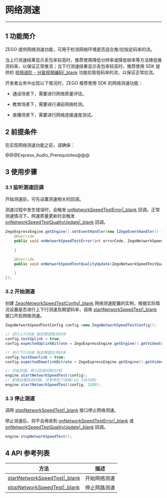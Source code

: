 # 网络测速

- - -

## 1 功能简介

ZEGO 提供网络测速功能，可用于检测网络环境是否适合推/拉指定码率的流。

当上行测速结果显示丢包率较高时，推荐使用降低分辨率或降低帧率等方法降低推流码率，以保证正常推流；当下行测速结果显示丢包率较高时，推荐使用 SDK 提供的 [视频进阶 - 分层视频编码\|_blank](#4432) 功能拉取低码率的流，以保证正常拉流。

开发者业务中出现以下情况时，ZEGO 推荐使用 SDK 的网络测速功能：

- 通话场景下，需要进行网络质量评估。

- 教育场景下，需要进行课前网络检测。

- 直播场景下，需要进行网络连接速度测试。


## 2 前提条件

在实现网络测速功能之前，请确保：

@@@Express_Audio_Prerequisites@@@

## 3 使用步骤

### 3.1 监听测速回调

开始测速前，可先设置测速相关的回调。

测速过程中发生错误时，会触发 [onNetworkSpeedTestError\|_blank](/zh/api?doc=Express_Video_SDK_API~Java_android~class~im-zego-zegoexpress-callback-i-zego-event-handler#on-network-speed-test-error) 回调。正常测速情况下，网速质量更新时会触发 [onNetworkSpeedTestQualityUpdate\|_blank](/zh/api?doc=Express_Video_SDK_API~Java_android~class~im-zego-zegoexpress-callback-i-zego-event-handler#on-network-speed-test-quality-update) 回调。

```java
ZegoExpressEngine.getEngine().setEventHandler(new IZegoEventHandler() {
    @Override
    public void onNetworkSpeedTestError(int errorCode, ZegoNetworkSpeedTestType type) {
                
    }

    @Override
    public void onNetworkSpeedTestQualityUpdate(ZegoNetworkSpeedTestQuality quality, ZegoNetworkSpeedTestType type) {
                
    }
});
```

### 3.2 开始测速

创建 [ZegoNetworkSpeedTestConfig\|_blank](/zh/api?doc=Express_Video_SDK_API~Java_android~class~im-zego-zegoexpress-entity-zego-network-speed-test-config) 网络测速配置的实例，根据实际情况设置是否进行上下行测速及期望码率，调用 [startNetworkSpeedTest\|_blank](/zh/api?doc=Express_Video_SDK_API~Java_android~class~im-zego-zegoexpress-zego-express-engine#start-network-speed-test) 接口开启网络测速。

```java
ZegoNetworkSpeedTestConfig config =new ZegoNetworkSpeedTestConfig();

// 进行上行测速 指定期望推流码率
config.testUplink = true;
config.expectedUplinkBitrate = ZegoExpressEngine.getEngine().getVideoConfig().bitrate;

// 进行下行测速 指定期望拉流码率
config.testDownlink = true;
config.expectedDownlinkBitrate = ZegoExpressEngine.getEngine().getVideoConfig().bitrate;

// 开始测速，默认回调间隔为3秒
engine.startNetworkSpeedTest(config);
// 若需设置回调间隔，可参考如下调用(以1.5秒为例)
engine.startNetworkSpeedTest(config, 1500);
```

### 3.3 停止测速

调用 [stopNetworkSpeedTest\|_blank](/zh/api?doc=Express_Video_SDK_API~Java_android~class~im-zego-zegoexpress-zego-express-engine#stop-network-speed-test) 接口停止网络测速。

停止测速后，将不会再收到 [onNetworkSpeedTestError\|_blank](/zh/api?doc=Express_Video_SDK_API~Java_android~class~im-zego-zegoexpress-callback-i-zego-event-handler#on-network-speed-test-error) 或 [onNetworkSpeedTestQualityUpdate\|_blank](/zh/api?doc=Express_Video_SDK_API~Java_android~class~im-zego-zegoexpress-callback-i-zego-event-handler#on-network-speed-test-quality-update) 回调。

```java
engine.stopNetworkSpeedTest();
```

## 4 API 参考列表

| 方法    | 描述         |
| ---------- | ------------ |
| [startNetworkSpeedTest\|_blank](/zh/api?doc=Express_Video_SDK_API~Java_android~class~im-zego-zegoexpress-zego-express-engine#start-network-speed-test) | 开始网络测速 |
| [stopNetworkSpeedTest\|_blank](/zh/api?doc=Express_Video_SDK_API~Java_android~class~im-zego-zegoexpress-zego-express-engine#stop-network-speed-test) | 停止网路测速 |
